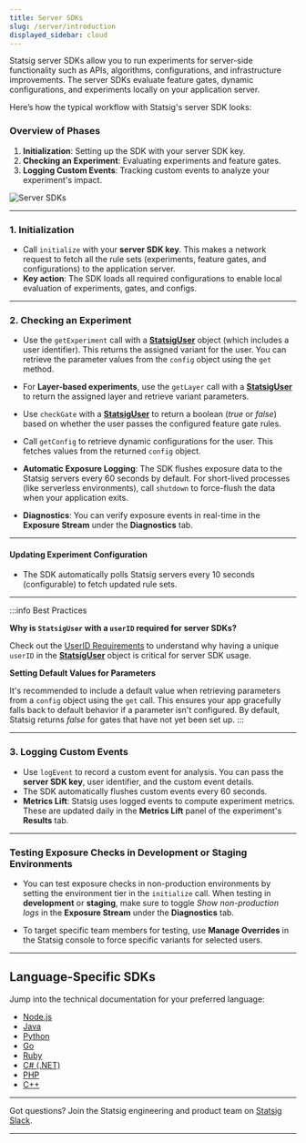 ```yaml
---
title: Server SDKs
slug: /server/introduction
displayed_sidebar: cloud
---
```


Statsig server SDKs allow you to run experiments for server-side functionality such as APIs, algorithms, configurations, and infrastructure improvements. The server SDKs evaluate feature gates, dynamic configurations, and experiments locally on your application server.

Here’s how the typical workflow with Statsig's server SDK looks:

### Overview of Phases
1. **Initialization**: Setting up the SDK with your server SDK key.
2. **Checking an Experiment**: Evaluating experiments and feature gates.
3. **Logging Custom Events**: Tracking custom events to analyze your experiment's impact.

![Server SDKs](https://user-images.githubusercontent.com/1315028/169563936-121cb75e-37e5-491f-8bb1-2d853c2e04b8.png)

---

### 1. Initialization

- Call `initialize` with your **server SDK key**. This makes a network request to fetch all the rule sets (experiments, feature gates, and configurations) to the application server.
- **Key action**: The SDK loads all required configurations to enable local evaluation of experiments, gates, and configs.

---

### 2. Checking an Experiment

- Use the `getExperiment` call with a [**StatsigUser**](/concepts/user) object (which includes a user identifier). This returns the assigned variant for the user. You can retrieve the parameter values from the `config` object using the `get` method.
  
- For **Layer-based experiments**, use the `getLayer` call with a [**StatsigUser**](/concepts/user) to return the assigned layer and retrieve variant parameters.

- Use `checkGate` with a [**StatsigUser**](/concepts/user) to return a boolean (_true_ or _false_) based on whether the user passes the configured feature gate rules.

- Call `getConfig` to retrieve dynamic configurations for the user. This fetches values from the returned `config` object.

- **Automatic Exposure Logging**: The SDK flushes exposure data to the Statsig servers every 60 seconds by default. For short-lived processes (like serverless environments), call `shutdown` to force-flush the data when your application exits.

- **Diagnostics**: You can verify exposure events in real-time in the **Exposure Stream** under the **Diagnostics** tab.

---

#### Updating Experiment Configuration

- The SDK automatically polls Statsig servers every 10 seconds (configurable) to fetch updated rule sets.

---

:::info Best Practices

**Why is `StatsigUser` with a `userID` required for server SDKs?**

Check out the [UserID Requirements](/concepts/user#why-is-an-id-always-required-for-server-sdks) to understand why having a unique `userID` in the [**StatsigUser**](/concepts/user) object is critical for server SDK usage.

**Setting Default Values for Parameters**

It's recommended to include a default value when retrieving parameters from a `config` object using the `get` call. This ensures your app gracefully falls back to default behavior if a parameter isn't configured. By default, Statsig returns _false_ for gates that have not yet been set up.
:::

---

### 3. Logging Custom Events

- Use `logEvent` to record a custom event for analysis. You can pass the **server SDK key**, user identifier, and the custom event details.
- The SDK automatically flushes custom events every 60 seconds.
- **Metrics Lift**: Statsig uses logged events to compute experiment metrics. These are updated daily in the **Metrics Lift** panel of the experiment's **Results** tab.

---

### Testing Exposure Checks in Development or Staging Environments

- You can test exposure checks in non-production environments by setting the environment tier in the `initialize` call. When testing in **development** or **staging**, make sure to toggle _Show non-production logs_ in the **Exposure Stream** under the **Diagnostics** tab.
  
- To target specific team members for testing, use **Manage Overrides** in the Statsig console to force specific variants for selected users.

---

## Language-Specific SDKs

Jump into the technical documentation for your preferred language:

- [Node.js](/server/nodejsServerSDK)
- [Java](/server/javaSdk)
- [Python](/server/pythonSDK)
- [Go](/server/golangSDK)
- [Ruby](/server/rubySDK)
- [C# (.NET)](/server/dotnetSDK)
- [PHP](/server/phpSDK)
- [C++](/server/cppSDK)

---

Got questions? Join the Statsig engineering and product team on [Statsig Slack](https://statsig.com/slack).

---
